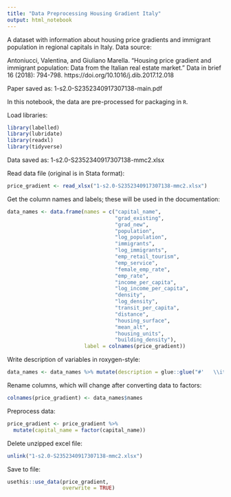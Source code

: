 ```yaml
---
title: "Data Preprocessing Housing Gradient Italy"
output: html_notebook
---
```


A dataset with information about housing price gradients and immigrant population in regional capitals in Italy. Data source:

Antoniucci, Valentina, and Giuliano Marella. "Housing price gradient and immigrant population: Data from the Italian real estate market." Data in brief 16 (2018): 794-798. https://doi.org/10.1016/j.dib.2017.12.018

Paper saved as: 1-s2.0-S2352340917307138-main.pdf

In this notebook, the data are pre-processed for packaging in `R`.

Load libraries:
```r
library(labelled)
library(lubridate)
library(readxl)
library(tidyverse)
```

Data saved as: 1-s2.0-S2352340917307138-mmc2.xlsx

Read data file (original is in Stata format):
```r
price_gradient <- read_xlsx("1-s2.0-S2352340917307138-mmc2.xlsx")
```

Get the column names and labels; these will be used in the documentation:
```r
data_names <- data.frame(names = c("capital_name",
                                   "grad_existing",
                                   "grad_new",
                                   "population",
                                   "log_population",
                                   "immigrants",
                                   "log_immigrants",
                                   "emp_retail_tourism",
                                   "emp_service",
                                   "female_emp_rate",
                                   "emp_rate",
                                   "income_per_capita",
                                   "log_income_per_capita",
                                   "density",
                                   "log_density",
                                   "transit_per_capita",
                                   "distance",
                                   "housing_surface",
                                   "mean_alt",
                                   "housing_units",
                                   "building_density"),
                         label = colnames(price_gradient))
```

Write description of variables in roxygen-style:
```r
data_names <- data_names %>% mutate(description = glue::glue("#'   \\item{{{names}}}{{{label}}}"))
```

Rename columns, which will change after converting data to factors:
```r
colnames(price_gradient) <- data_names$names
```

Preprocess data:
```r
price_gradient <- price_gradient %>%
  mutate(capital_name = factor(capital_name))
```

Delete unzipped excel file:
```r
unlink("1-s2.0-S2352340917307138-mmc2.xlsx")
```

Save to file:
```r
usethis::use_data(price_gradient,
                  overwrite = TRUE)
```

